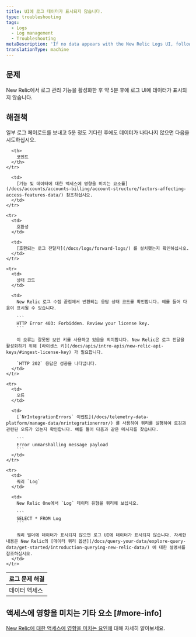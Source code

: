 ```yaml
---
title: UI에 로그 데이터가 표시되지 않습니다.
type: troubleshooting
tags:
  - Logs
  - Log management
  - Troubleshooting
metaDescription: 'If no data appears with the New Relic Logs UI, follow these troubleshooting tips.'
translationType: machine
---
```


## 문제

New Relic에서 로그 관리 기능을 활성화한 후 약 5분 후에 로그 UI에 데이터가 표시되지 않습니다.

## 해결책

일부 로그 페이로드를 보내고 5분 정도 기다린 후에도 데이터가 나타나지 않으면 다음을 시도하십시오.

<table>
  <thead>
    <tr>
      <th>
        로그 문제 해결
      </th>

      <th>
        코멘트
      </th>
    </tr>
  </thead>

  <tbody>
    <tr>
      <td>
        데이터 액세스
      </td>

      <td>
        [기능 및 데이터에 대한 액세스에 영향을 미치는 요소를](/docs/accounts/accounts-billing/account-structure/factors-affecting-access-features-data/) 참조하십시오.
      </td>
    </tr>

    <tr>
      <td>
        호환성
      </td>

      <td>
        [호환되는 로그 전달자](/docs/logs/forward-logs/) 를 설치했는지 확인하십시오.
      </td>
    </tr>

    <tr>
      <td>
        상태 코드
      </td>

      <td>
        New Relic 로그 수집 끝점에서 반환되는 응답 상태 코드를 확인합니다. 예를 들어 다음이 표시될 수 있습니다.

        ```
        HTTP Error 403: Forbidden. Review your license key.
        ```

        이 오류는 잘못된 보안 키를 사용하고 있음을 의미합니다. New Relic은 로그 전달을 활성화하기 위해 [라이센스 키](/docs/apis/intro-apis/new-relic-api-keys/#ingest-license-key) 가 필요합니다.

        `HTTP 202` 응답은 성공을 나타냅니다.
      </td>
    </tr>

    <tr>
      <td>
        오류
      </td>

      <td>
        [`NrIntegrationErrors` 이벤트](/docs/telemetry-data-platform/manage-data/nrintegrationerror/) 를 사용하여 쿼리를 실행하여 로깅과 관련된 오류가 있는지 확인합니다. 예를 들어 다음과 같은 메시지를 찾습니다.

        ```
        Error unmarshalling message payload
        ```
      </td>
    </tr>

    <tr>
      <td>
        쿼리 `Log`
      </td>

      <td>
        New Relic One에서 `Log` 데이터 유형을 쿼리해 보십시오.

        ```
        SELECT * FROM Log
        ```

        쿼리 빌더에 데이터가 표시되지 않으면 로그 UI에 데이터가 표시되지 않습니다. 자세한 내용은 New Relic의 [데이터 쿼리 옵션](/docs/query-your-data/explore-query-data/get-started/introduction-querying-new-relic-data/) 에 대한 설명서를 참조하십시오.
      </td>
    </tr>
  </tbody>
</table>

## 액세스에 영향을 미치는 기타 요소 [#more-info]

[New Relic에 대한 액세스에 영향을 미치는 요인에](/docs/accounts/accounts-billing/general-account-settings/factors-affecting-access-features-data) 대해 자세히 알아보세요.
